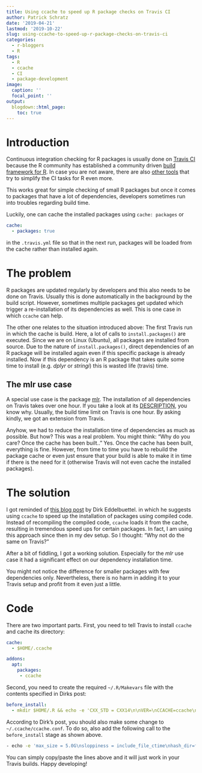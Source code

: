 ```yaml
---
title: Using ccache to speed up R package checks on Travis CI
author: Patrick Schratz
date: '2019-04-21'
lastmod: '2019-10-22'
slug: using-ccache-to-speed-up-r-package-checks-on-travis-ci
categories:
  - r-bloggers
  - R
tags:
  - R
  - ccache
  - CI
  - package-development
image:
  caption: ''
  focal_point: ''
output:
  blogdown::html_page:
    toc: true
---
```


# Introduction

Continuous integration checking for R packages is usually done on [Travis CI](https://travis-ci.org/) because the R community has established a community driven [build framework for R](https://github.com/travis-ci/travis-build/blob/master/lib/travis/build/script/r.rb). 
In case you are not aware, there are also [other tools](https://github.com/ropenscilabs/tic) that try to simplify the CI tasks for R even more.

This works great for simple checking of small R packages but once it comes to packages that have a lot of dependencies, developers sometimes run into troubles regarding build time.

Luckily, one can cache the installed packages using `cache: packages` or 

```yml
cache:
  - packages: true
```

in the `.travis.yml` file so that in the next run, packages will be loaded from the cache rather than installed again.

# The problem

R packages are updated regularly by developers and this also needs to be done on Travis.
Usually this is done automatically in the background by the build script.
However, sometimes multiple packages get updated which trigger a re-installation of its dependencies as well.
This is one case in which `ccache` can help.

The other one relates to the situation introduced above: The first Travis run in which the cache is build.
Here, a lot of calls to `install.packages()` are executed.
Since we are on Linux (Ubuntu), all packages are installed from source.
Due to the nature of `install.packages()`, direct dependencies of an R package will be installed again even if this specific package is already installed.
Now if this dependency is an R package that takes quite some time to install (e.g. _dplyr_  or _stringi_) this is wasted life (travis) time.

## The mlr use case 

A special use case is the package [mlr](https://github.com/mlr-org/mlr).
The installation of all dependencies on Travis takes over one hour.
If you take a look at its [DESCRIPTION](https://github.com/mlr-org/mlr/blob/master/DESCRIPTION), you know why.
Usually, the build time limit on Travis is one hour.
By asking kindly, we got an extension from Travis.

Anyhow, we had to reduce the installation time of dependencies as much as possible. 
But how? 
This was a real problem.
You might think: "Why do you care? Once the cache has been built.." 
Yes. 
Once the cache has been built, everything is fine.
However, from time to time you have to rebuild the package cache or even just ensure that your build is able to make it in time if there is the need for it (otherwise Travis will not even cache the installed packages).

# The solution

I got reminded of [this blog post](http://dirk.eddelbuettel.com/blog/2017/11/27/) by Dirk Eddelbuettel. in which he suggests using `ccache` to speed up the installation of packages using compiled code.
Instead of recompiling the compiled code, `ccache` loads it from the cache, resulting in tremendous speed ups for certain packages.
In fact, I am using this approach since then in my dev setup.
So I thought: "Why not do the same on Travis?"

After a bit of fiddling, I got a working solution.
Especially for the _mlr_ use case it had a significant effect on our dependency installation time.


You might not notice the difference for smaller packages with few dependencies only.
Nevertheless, there is no harm in adding it to your Travis setup and profit from it even just a little.

# Code

There are two important parts.
First, you need to tell Travis to install `ccache` and cache its directory:

```yml
cache:
  - $HOME/.ccache

addons:
  apt:
    packages:
     - ccache
```

Second, you need to create the required `~/.R/Makevars` file with the contents specified in Dirks post:

```yml
before_install:
  - mkdir $HOME/.R && echo -e 'CXX_STD = CXX14\n\nVER=\nCCACHE=ccache\nCC=$(CCACHE) gcc$(VER) -std=gnu99\nCXX=$(CCACHE) g++$(VER)\nC11=$(CCACHE) g++$(VER)\nC14=$(CCACHE) g++$(VER)\nFC=$(CCACHE) gfortran$(VER)\nF77=$(CCACHE) gfortran$(VER)' > $HOME/.R/Makevars
```

According to Dirk's post, you should also make some change to `~/.ccache/ccache.conf`. 
To do so, also add the following call to the `before_install` stage as shown above.

```sh
- echo -e 'max_size = 5.0G\nsloppiness = include_file_ctime\nhash_dir=false' > $HOME/.ccache/ccache.conf
```

You can simply copy/paste the lines above and it will just work in your Travis builds.
Happy developing!
